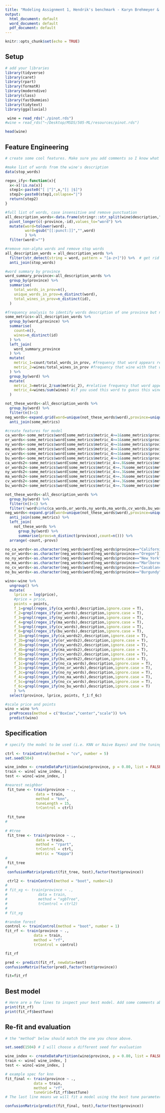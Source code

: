 ---
title: "Modeling Assignment 1, Hendrik's benchmark - Karyn Brehmeyer & Hans Lehndorff"
output:
  html_document: default
  word_document: default
  pdf_document: default
---

```{r setup, include=FALSE}
knitr::opts_chunk$set(echo = TRUE)
```

## Setup

```{r}
# add your libraries
library(tidyverse)
library(caret)
library(rpart)
library(formatR)
library(moderndive)
library(class)
library(fastDummies)
library(tidytext)
library(ggalluvial)

 wine = read_rds("./pinot.rds") 
#wine = read_rds("~/Desktop/MSDS/505-ML/resources/pinot.rds")

head(wine)
```


## Feature Engineering

```{r}
# create some cool features. Make sure you add comments so I know what you are trying to accomplish!

#make list of words from the wine's description
data(stop_words)

regex_ify<-function(x){
  x<-x[!is.na(x)]
  step1<-paste0("[ |^]",x,"[| |$]")
  step2<-paste0(step1,collapse="|")
  return(step2)
}

#full list of words, case insensitive and remove punctuation
all_description_words<-data.frame(stringr::str_split(wine$description," ",simplify=T),province=wine$province,id=wine$id) %>% 
  pivot_longer(c(-province,-id),values_to="word") %>% 
  mutate(word=tolower(word),
         word=gsub("[[:punct:]]","",word)
         ) %>% 
  filter(word!="")

#remove non-alpha words and remove stop words
all_description_words = all_description_words %>%
  filter(str_detect(string = word, pattern = "[a-z+]")) %>%  # get rid weird non alphas
  anti_join(stop_words)

#word summary by province
word_summary_province<-all_description_words %>% 
  group_by(province) %>% 
  summarise(
    total_words_in_prov=n(),
    unique_words_in_prov=n_distinct(word),
    total_wines_in_prov=n_distinct(id),
  )

#frequency analysis to identify words description of one province but not others
some_metrics<-all_description_words %>% 
  group_by(word,province) %>% 
  summarise(
    count=n(),
    wines=n_distinct(id)
  ) %>% 
  left_join(
    word_summary_province
  ) %>% 
  mutate(
    metric_1=count/total_words_in_prov, #frequency that word appears relative to all words in province
    metric_2=wines/total_wines_in_prov #frequency that wine with that word appear relative to all wines in province
  ) %>% 
  group_by(word) %>% 
  mutate(
    metric_3=metric_2/sum(metric_2), #relative frequency that word appears in province relative to other provinces
    metric_4=wines/sum(wines) #if you used this word to guess this wine's province how often would you be right
  )

not_these_words<-all_description_words %>% 
  group_by(word) %>% 
  filter(n()>1)
neg_words<-expand.grid(word=unique(not_these_words$word),province=unique(not_these_words$province)) %>% 
  anti_join(some_metrics)

#create features for model
ca_words<-some_metrics$word[some_metrics$metric_4>=1&some_metrics$province=="California"&some_metrics$wines>=1][1:2500]
or_words<-some_metrics$word[some_metrics$metric_4>=1&some_metrics$province=="Oregon"&some_metrics$wines>=1][1:2500]
ny_words<-some_metrics$word[some_metrics$metric_4>=1&some_metrics$province=="New_York"&some_metrics$wines>=1]
ma_words<-some_metrics$word[some_metrics$metric_4>=1&some_metrics$province=="Marlborough"&some_metrics$wines>=1]
cv_words<-some_metrics$word[some_metrics$metric_4>=1&some_metrics$province=="Casablanca_Valley"&some_metrics$wines>=1]
bu_words<-some_metrics$word[some_metrics$metric_4>=1&some_metrics$province=="Burgundy"&some_metrics$wines>=1]
ca_words2<-some_metrics$word[some_metrics$metric_4>=.8&some_metrics$metric_4<1&some_metrics$province=="California"&some_metrics$wines>=1]
or_words2<-some_metrics$word[some_metrics$metric_4>=.7&some_metrics$metric_4<1&some_metrics$province=="Oregon"&some_metrics$wines>=1]
ny_words2<-some_metrics$word[some_metrics$metric_4>=.3&some_metrics$metric_4<1&some_metrics$province=="New_York"&some_metrics$wines>=1]
ma_words2<-some_metrics$word[some_metrics$metric_4>=.3&some_metrics$metric_4<1&some_metrics$province=="Marlborough"&some_metrics$wines>=1]
cv_words2<-some_metrics$word[some_metrics$metric_4>=.3&some_metrics$metric_4<1&some_metrics$province=="Casablanca_Valley"&some_metrics$wines>=1]
bu_words2<-some_metrics$word[some_metrics$metric_4>=.7&some_metrics$metric_4<1&some_metrics$province=="Burgundy"&some_metrics$wines>=1]

not_these_words<-all_description_words %>% 
  group_by(word) %>% 
  filter(n()>1) %>% 
  filter(!word%in%c(ca_words,or_words,ny_words,ma_words,cv_words,bu_words))
neg_words<-expand.grid(word=unique(not_these_words$word),province=unique(not_these_words$province)) %>% 
  anti_join(some_metrics) %>% 
  left_join(
    not_these_words %>% 
      group_by(word) %>% 
      summarise(provs=n_distinct(province),count=n())) %>% 
  arrange(-count,-provs)

no_ca_words<-as.character(neg_words$word[neg_words$province=="California"])[1:2500]
no_or_words<-as.character(neg_words$word[neg_words$province=="Oregon"])[1:2500]
no_ny_words<-as.character(neg_words$word[neg_words$province=="New_York"])[1:2500]
no_ma_words<-as.character(neg_words$word[neg_words$province=="Marlborough"])[1:2500]
no_cv_words<-as.character(neg_words$word[neg_words$province=="Casablanca_Valley"])[1:2500]
no_bu_words<-as.character(neg_words$word[neg_words$province=="Burgundy"])[1:2500]

wino<-wine %>% 
  ungroup() %>% 
  mutate(
    lprice = log(price),
    #price = price,
    points = points,
    f_1=grepl(regex_ify(ca_words),description,ignore.case = T),
    f_2=grepl(regex_ify(or_words),description,ignore.case = T),
    f_3=grepl(regex_ify(ny_words),description,ignore.case = T),
    f_4=grepl(regex_ify(ma_words),description,ignore.case = T),
    f_5=grepl(regex_ify(cv_words),description,ignore.case = T),
    f_6=grepl(regex_ify(bu_words),description,ignore.case = T),
    f_1b=grepl(regex_ify(ca_words2),description,ignore.case = T),
    f_2b=grepl(regex_ify(or_words2),description,ignore.case = T),
    f_3b=grepl(regex_ify(ny_words2),description,ignore.case = T),
    f_4b=grepl(regex_ify(ma_words2),description,ignore.case = T),
    f_5b=grepl(regex_ify(cv_words2),description,ignore.case = T),
    f_6b=grepl(regex_ify(bu_words2),description,ignore.case = T),
    f_1c=grepl(regex_ify(no_ca_words),description,ignore.case = T),
    f_2c=grepl(regex_ify(no_or_words),description,ignore.case = T),
    f_3c=grepl(regex_ify(no_ny_words),description,ignore.case = T),
    f_4c=grepl(regex_ify(no_ma_words),description,ignore.case = T),
    f_5c=grepl(regex_ify(no_cv_words),description,ignore.case = T),
    f_6c=grepl(regex_ify(no_bu_words),description,ignore.case = T)
    ) %>% 
  select(province, lprice, points, f_1:f_6c)

#scale price and points 
wino = wino %>% 
  preProcess(method = c("BoxCox","center","scale")) %>% 
  predict(wino)


```


## Specification

```{r}
# specify the model to be used (i.e. KNN or Naive Bayes) and the tuning parameters used

ctrl <- trainControl(method = "cv", number = 5)
set.seed(504) 

wine_index <- createDataPartition(wino$province, p = 0.80, list = FALSE)
train <- wino[ wine_index, ]
test <- wino[-wine_index, ]

#nearest neighbor
 fit_tune <- train(province ~ .,
              data = train, 
              method = "knn",
              tuneLength = 15,
              trControl = ctrl)
 
 fit_tune
# 
 
# #tree
 fit_tree <- train(province ~ .,
              data = train, 
              method = "rpart",
              trControl = ctrl,
              metric = "Kappa")
# 
 fit_tree
# 
 confusionMatrix(predict(fit_tree, test),factor(test$province))

 ctrl2 <- trainControl(method = "boot", number=1)
# 
# fit_xg <- train(province ~ .,
#              data = train,
#              method = "xgbTree",
#              trControl = ctrl2)
# 
# fit_xg

#random forest
control <- trainControl(method = "boot", number = 1)
fit_rf <- train(province ~ .,
             data = train,
             method = "rf",
             trControl = control)

fit_rf

pred <- predict(fit_rf, newdata=test)
confusionMatrix(factor(pred),factor(test$province))

fit=fit_rf


```


## Best model

```{r}
# Here are a few lines to inspect your best model. Add some comments about optimal hyperparameters.
print(fit_rf)
print(fit_rf$bestTune)
```


## Re-fit and evaluation

```{r}
# the "method" below should match the one you chose above. 

set.seed(1504) # I will choose a different seed for evaluation

wine_index <- createDataPartition(wino$province, p = 0.80, list = FALSE)
train <- wino[ wine_index, ]
test <- wino[-wine_index, ]

# example spec for knn
fit_final <- train(province ~ .,
             data = train, 
             method = "rf",
             tuneGrid=fit_rf$bestTune) 
# The last line means we will fit a model using the best tune parameters your CV found above.

confusionMatrix(predict(fit_final, test),factor(test$province))
```

